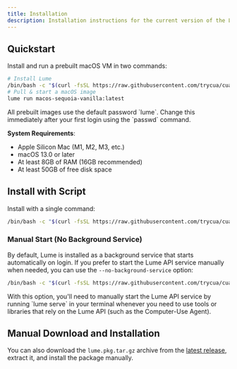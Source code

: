 ```yaml
---
title: Installation
description: Installation instructions for the current version of the Lume CLI.
---
```


## Quickstart

Install and run a prebuilt macOS VM in two commands:

```bash
# Install Lume
/bin/bash -c "$(curl -fsSL https://raw.githubusercontent.com/trycua/cua/main/libs/lume/scripts/install.sh)"
# Pull & start a macOS image
lume run macos-sequoia-vanilla:latest
```

<Callout title="Security Note">
  All prebuilt images use the default password `lume`. Change this immediately after your first
  login using the `passwd` command.
</Callout>

**System Requirements**:

- Apple Silicon Mac (M1, M2, M3, etc.)
- macOS 13.0 or later
- At least 8GB of RAM (16GB recommended)
- At least 50GB of free disk space

## Install with Script

Install with a single command:

```bash
/bin/bash -c "$(curl -fsSL https://raw.githubusercontent.com/trycua/cua/main/libs/lume/scripts/install.sh)"
```

### Manual Start (No Background Service)

By default, Lume is installed as a background service that starts automatically on login. If you prefer to start the Lume API service manually when needed, you can use the `--no-background-service` option:

```bash
/bin/bash -c "$(curl -fsSL https://raw.githubusercontent.com/trycua/cua/main/libs/lume/scripts/install.sh) --no-background-service"
```

<Callout title="Note">
  With this option, you'll need to manually start the Lume API service by running `lume serve` in
  your terminal whenever you need to use tools or libraries that rely on the Lume API (such as the
  Computer-Use Agent).
</Callout>

## Manual Download and Installation

You can also download the `lume.pkg.tar.gz` archive from the [latest release](https://github.com/trycua/cua/releases?q=lume&expanded=true), extract it, and install the package manually.
